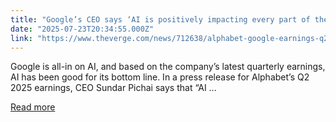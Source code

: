 ```yaml
---
title: "Google’s CEO says ‘AI is positively impacting every part of the business’"
date: "2025-07-23T20:34:55.000Z"
link: "https://www.theverge.com/news/712638/alphabet-google-earnings-q2-2025-ceo-sundar-pichai-ai"
---
```


Google is all-in on AI, and based on the company’s latest quarterly earnings, AI has been good for its bottom line. In a press release for Alphabet’s Q2 2025 earnings, CEO Sundar Pichai says that “AI ...

[Read more](https://www.theverge.com/news/712638/alphabet-google-earnings-q2-2025-ceo-sundar-pichai-ai)
